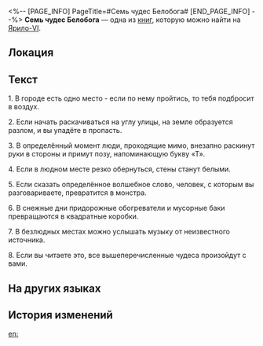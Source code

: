<%-- [PAGE_INFO]
PageTitle=#Семь чудес Белобога#
[END_PAGE_INFO] --%>
{{Дополнить}}
{{Книга Инфобокс
|id           = 037
|Название     = 
|Изображение  = Иконка Книга.png
|Мир          = Ярило-VI
|Томов        = 1
|Автор        = <!--нужно добавить-->
|Описание     = Если вы прочитаете это, то все описанные чудеса появятся рядом с вами...
|Том1         = {{tx}}
|Источник1    = {{tx|Отсутствует источник}}
|Персонажи    = 
|Фракции      = 
}}
'''Семь чудес Белобога''' — одна из [[Книги|книг]], которую можно найти на [[Ярило-VI]].

==Локация==
{{Отметка карты|<!--название карты-->|<!--id отметки-->}}

==Текст==
1. В городе есть одно место - если по нему пройтись, то тебя подбросит в воздух.

2. Если начать раскачиваться на углу улицы, на земле образуется разлом, и вы упадёте в пропасть.

3. В определённый момент люди, проходящие мимо, внезапно раскинут руки в стороны и примут позу, напоминающую букву «Т».

4. Если в людном месте резко обернуться, стены станут белыми.

5. Если сказать определённое волшебное слово, человек, с которым вы разговариваете, превратится в монстра.

6. В снежные дни придорожные обогреватели и мусорные баки превращаются в квадратные коробки.

7. В безлюдных местах можно услышать музыку от неизвестного источника.

8. Если вы читаете это, все вышеперечисленные чудеса произойдут с вами.

==На других языках==
{{На других языках
|en   = The Seven Wonders of Belobog
|zhs  = 贝洛伯格七大不思议
|zht  = 貝洛伯格七大不思議
|ja   = ベロブルグ七大不思議
|ko   = 벨로보그 7대 불가사의
|es   = Las siete maravillas de Belobog
|fr   = Les sept merveilles de Belobog
|ru   = Семь чудес Белобога
|th   = เจ็ดสิ่งมหัศจรรย์ของ Belobog
|vi   = Bảy Điều Kỳ Diệu Ở Belobog
|de   = Die Sieben Wunder des Belobogs
|id   = Tujuh Keajaiban Belobog
|pt   = As Sete Maravilhas de Belobog
}}

==История изменений==
{{История изменений|3.5}}

[[en:]]